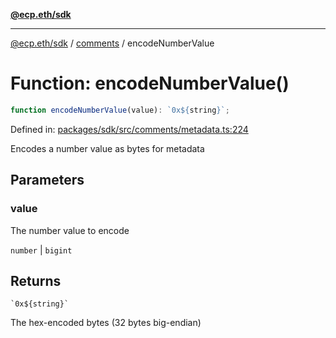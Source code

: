 [**@ecp.eth/sdk**](../../index.mdx)

***

[@ecp.eth/sdk](/sdk-reference/index.mdx) / [comments](/sdk-reference/comments/index.mdx) / encodeNumberValue

# Function: encodeNumberValue()

```ts
function encodeNumberValue(value): `0x${string}`;
```

Defined in: [packages/sdk/src/comments/metadata.ts:224](https://github.com/ecp-eth/comments-monorepo/blob/main/packages/sdk/src/comments/metadata.ts#L224)

Encodes a number value as bytes for metadata

## Parameters

### value

The number value to encode

`number` | `bigint`

## Returns

`` `0x${string}` ``

The hex-encoded bytes (32 bytes big-endian)
